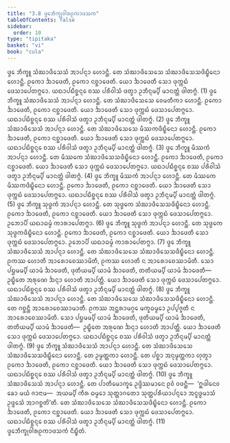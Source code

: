 ```yaml
---
title: "3.8 ᨴ᩠ᩅᩮᨽᩥᨠ᩠ᨡᩩᩅᩤᩁᩑᨠᩣᨴᩈᨠ"
tableOfContents: false
sidebar:
  order: 10
type: "tipitaka"
basket: "vi"
book: "cula"
---
```



<DynamicBreadcrumb />

<Division number="181" book="cula">

<Paragraph number="745" book="cula">
ᨴ᩠ᩅᩮ ᨽᩥᨠ᩠ᨡᩪ ᩈᩴᨥᩣᨴᩥᩈᩮᩈᩴ ᩋᩣᨸᨶ᩠ᨶᩣ ᩉᩮᩣᨶ᩠ᨲᩥ. ᨲᩮ ᩈᩴᨥᩣᨴᩥᩈᩮᩈᩮ ᩈᩴᨥᩣᨴᩥᩈᩮᩈᨴᩥᨭ᩠ᨮᩥᨶᩮᩣ ᩉᩮᩣᨶ᩠ᨲᩥ. ᩑᨠᩮᩣ ᨨᩣᨴᩮᨲᩥ, ᩑᨠᩮᩣ ᨶᨧ᩠ᨨᩣᨴᩮᨲᩥ. ᨿᩮᩣ ᨨᩣᨴᩮᨲᩥ ᩈᩮᩣ ᨴᩩᨠ᩠ᨠᨭᩴ ᨴᩮᩈᩣᨸᩮᨲᨻ᩠ᨻᩮᩣ. ᨿᨳᩣᨸᨭᩥᨧ᩠ᨨᨶ᩠ᨶᩮ ᨧᩔ ᨸᩁᩥᩅᩤᩈᩴ ᨴᨲ᩠ᩅᩣ ᩏᨽᩥᨶ᩠ᨶᨾ᩠ᨸᩥ ᨾᩣᨶᨲ᩠ᨲᩴ ᨴᩤᨲᨻ᩠ᨻᩴ. (1)
</Paragraph>

<Paragraph number="746" book="cula">
ᨴ᩠ᩅᩮ ᨽᩥᨠ᩠ᨡᩪ ᩈᩴᨥᩣᨴᩥᩈᩮᩈᩴ ᩋᩣᨸᨶ᩠ᨶᩣ ᩉᩮᩣᨶ᩠ᨲᩥ. ᨲᩮ ᩈᩴᨥᩣᨴᩥᩈᩮᩈᩮ ᩅᩮᨾᨲᩥᨠᩣ ᩉᩮᩣᨶ᩠ᨲᩥ. ᩑᨠᩮᩣ ᨨᩣᨴᩮᨲᩥ, ᩑᨠᩮᩣ ᨶᨧ᩠ᨨᩣᨴᩮᨲᩥ. ᨿᩮᩣ ᨨᩣᨴᩮᨲᩥ ᩈᩮᩣ ᨴᩩᨠ᩠ᨠᨭᩴ ᨴᩮᩈᩣᨸᩮᨲᨻ᩠ᨻᩮᩣ. ᨿᨳᩣᨸᨭᩥᨧ᩠ᨨᨶ᩠ᨶᩮ ᨧᩔ ᨸᩁᩥᩅᩤᩈᩴ ᨴᨲ᩠ᩅᩣ ᩏᨽᩥᨶ᩠ᨶᨾ᩠ᨸᩥ ᨾᩣᨶᨲ᩠ᨲᩴ ᨴᩤᨲᨻ᩠ᨻᩴ. (2)
</Paragraph>

<Paragraph number="747" book="cula">
ᨴ᩠ᩅᩮ ᨽᩥᨠ᩠ᨡᩪ ᩈᩴᨥᩣᨴᩥᩈᩮᩈᩴ ᩋᩣᨸᨶ᩠ᨶᩣ ᩉᩮᩣᨶ᩠ᨲᩥ. ᨲᩮ ᩈᩴᨥᩣᨴᩥᩈᩮᩈᩮ ᨾᩥᩔᨠᨴᩥᨭ᩠ᨮᩥᨶᩮᩣ ᩉᩮᩣᨶ᩠ᨲᩥ. ᩑᨠᩮᩣ ᨨᩣᨴᩮᨲᩥ, ᩑᨠᩮᩣ ᨶᨧ᩠ᨨᩣᨴᩮᨲᩥ. ᨿᩮᩣ ᨨᩣᨴᩮᨲᩥ ᩈᩮᩣ ᨴᩩᨠ᩠ᨠᨭᩴ ᨴᩮᩈᩣᨸᩮᨲᨻ᩠ᨻᩮᩣ. ᨿᨳᩣᨸᨭᩥᨧ᩠ᨨᨶ᩠ᨶᩮ ᨧᩔ ᨸᩁᩥᩅᩤᩈᩴ ᨴᨲ᩠ᩅᩣ ᩏᨽᩥᨶ᩠ᨶᨾ᩠ᨸᩥ ᨾᩣᨶᨲ᩠ᨲᩴ ᨴᩤᨲᨻ᩠ᨻᩴ. (3)
</Paragraph>

<Paragraph number="748" book="cula">
ᨴ᩠ᩅᩮ ᨽᩥᨠ᩠ᨡᩪ ᨾᩥᩔᨠᩴ ᩋᩣᨸᨶ᩠ᨶᩣ ᩉᩮᩣᨶ᩠ᨲᩥ. ᨲᩮ ᨾᩥᩔᨠᩮ ᩈᩴᨥᩣᨴᩥᩈᩮᩈᨴᩥᨭ᩠ᨮᩥᨶᩮᩣ ᩉᩮᩣᨶ᩠ᨲᩥ. ᩑᨠᩮᩣ ᨨᩣᨴᩮᨲᩥ, ᩑᨠᩮᩣ ᨶᨧ᩠ᨨᩣᨴᩮᨲᩥ. ᨿᩮᩣ ᨨᩣᨴᩮᨲᩥ ᩈᩮᩣ ᨴᩩᨠ᩠ᨠᨭᩴ ᨴᩮᩈᩣᨸᩮᨲᨻ᩠ᨻᩮᩣ. ᨿᨳᩣᨸᨭᩥᨧ᩠ᨨᨶ᩠ᨶᩮ ᨧᩔ ᨸᩁᩥᩅᩤᩈᩴ ᨴᨲ᩠ᩅᩣ ᩏᨽᩥᨶ᩠ᨶᨾ᩠ᨸᩥ ᨾᩣᨶᨲ᩠ᨲᩴ ᨴᩤᨲᨻ᩠ᨻᩴ. (4)
</Paragraph>

<Paragraph number="749" book="cula">
ᨴ᩠ᩅᩮ ᨽᩥᨠ᩠ᨡᩪ ᨾᩥᩔᨠᩴ ᩋᩣᨸᨶ᩠ᨶᩣ ᩉᩮᩣᨶ᩠ᨲᩥ. ᨲᩮ ᨾᩥᩔᨠᩮ ᨾᩥᩔᨠᨴᩥᨭ᩠ᨮᩥᨶᩮᩣ ᩉᩮᩣᨶ᩠ᨲᩥ. ᩑᨠᩮᩣ ᨨᩣᨴᩮᨲᩥ, ᩑᨠᩮᩣ ᨶᨧ᩠ᨨᩣᨴᩮᨲᩥ. ᨿᩮᩣ ᨨᩣᨴᩮᨲᩥ ᩈᩮᩣ ᨴᩩᨠ᩠ᨠᨭᩴ ᨴᩮᩈᩣᨸᩮᨲᨻ᩠ᨻᩮᩣ. ᨿᨳᩣᨸᨭᩥᨧ᩠ᨨᨶ᩠ᨶᩮ ᨧᩔ ᨸᩁᩥᩅᩤᩈᩴ ᨴᨲ᩠ᩅᩣ ᩏᨽᩥᨶ᩠ᨶᨾ᩠ᨸᩥ ᨾᩣᨶᨲ᩠ᨲᩴ ᨴᩤᨲᨻ᩠ᨻᩴ. (5)
</Paragraph>

<Paragraph number="750" book="cula">
ᨴ᩠ᩅᩮ ᨽᩥᨠ᩠ᨡᩪ ᩈᩩᨴ᩠ᨵᨠᩴ ᩋᩣᨸᨶ᩠ᨶᩣ ᩉᩮᩣᨶ᩠ᨲᩥ. ᨲᩮ ᩈᩩᨴ᩠ᨵᨠᩮ ᩈᩴᨥᩣᨴᩥᩈᩮᩈᨴᩥᨭ᩠ᨮᩥᨶᩮᩣ ᩉᩮᩣᨶ᩠ᨲᩥ. ᩑᨠᩮᩣ ᨨᩣᨴᩮᨲᩥ, ᩑᨠᩮᩣ ᨶᨧ᩠ᨨᩣᨴᩮᨲᩥ. ᨿᩮᩣ ᨨᩣᨴᩮᨲᩥ ᩈᩮᩣ ᨴᩩᨠ᩠ᨠᨭᩴ ᨴᩮᩈᩣᨸᩮᨲᨻ᩠ᨻᩮᩣ. ᩏᨽᩮᩣᨸᩥ ᨿᨳᩣᨵᨾ᩠ᨾᩴ ᨠᩣᩁᩣᨸᩮᨲᨻ᩠ᨻᩣ. (6)
</Paragraph>

<Paragraph number="751" book="cula">
ᨴ᩠ᩅᩮ ᨽᩥᨠ᩠ᨡᩪ ᩈᩩᨴ᩠ᨵᨠᩴ ᩋᩣᨸᨶ᩠ᨶᩣ ᩉᩮᩣᨶ᩠ᨲᩥ. ᨲᩮ ᩈᩩᨴ᩠ᨵᨠᩮ ᩈᩩᨴ᩠ᨵᨠᨴᩥᨭ᩠ᨮᩥᨶᩮᩣ ᩉᩮᩣᨶ᩠ᨲᩥ. ᩑᨠᩮᩣ ᨨᩣᨴᩮᨲᩥ, ᩑᨠᩮᩣ ᨶᨧ᩠ᨨᩣᨴᩮᨲᩥ. ᨿᩮᩣ ᨨᩣᨴᩮᨲᩥ ᩈᩮᩣ ᨴᩩᨠ᩠ᨠᨭᩴ ᨴᩮᩈᩣᨸᩮᨲᨻ᩠ᨻᩮᩣ. ᩏᨽᩮᩣᨸᩥ ᨿᨳᩣᨵᨾ᩠ᨾᩴ ᨠᩣᩁᩣᨸᩮᨲᨻ᩠ᨻᩣ. (7)
</Paragraph>

<Paragraph number="752" book="cula">
ᨴ᩠ᩅᩮ ᨽᩥᨠ᩠ᨡᩪ ᩈᩴᨥᩣᨴᩥᩈᩮᩈᩴ ᩋᩣᨸᨶ᩠ᨶᩣ ᩉᩮᩣᨶ᩠ᨲᩥ. ᨲᩮ ᩈᩴᨥᩣᨴᩥᩈᩮᩈᩮ ᩈᩴᨥᩣᨴᩥᩈᩮᩈᨴᩥᨭ᩠ᨮᩥᨶᩮᩣ ᩉᩮᩣᨶ᩠ᨲᩥ. ᩑᨠᩔ ᩉᩮᩣᨲᩥ ᩋᩣᩁᩮᩣᨧᩮᩔᩣᨾᩦᨲᩥ, ᩑᨠᩔ ᩉᩮᩣᨲᩥ ᨶ ᩋᩣᩁᩮᩣᨧᩮᩔᩣᨾᩦᨲᩥ. ᩈᩮᩣ ᨸᨮᨾᨾ᩠ᨸᩥ ᨿᩣᨾᩴ ᨨᩣᨴᩮᨲᩥ, ᨴᩩᨲᩥᨿᨾ᩠ᨸᩥ ᨿᩣᨾᩴ ᨨᩣᨴᩮᨲᩥ, ᨲᨲᩥᨿᨾ᩠ᨸᩥ ᨿᩣᨾᩴ ᨨᩣᨴᩮᨲᩥ—  ᩏᨭ᩠ᨮᩥᨲᩮ ᩋᩁᩩᨱᩮ ᨨᨶ᩠ᨶᩣ ᩉᩮᩣᨲᩥ ᩋᩣᨸᨲ᩠ᨲᩥ. ᨿᩮᩣ ᨨᩣᨴᩮᨲᩥ ᩈᩮᩣ ᨴᩩᨠ᩠ᨠᨭᩴ ᨴᩮᩈᩣᨸᩮᨲᨻ᩠ᨻᩮᩣ. ᨿᨳᩣᨸᨭᩥᨧ᩠ᨨᨶ᩠ᨶᩮ ᨧᩔ ᨸᩁᩥᩅᩤᩈᩴ ᨴᨲ᩠ᩅᩣ ᩏᨽᩥᨶ᩠ᨶᨾ᩠ᨸᩥ ᨾᩣᨶᨲ᩠ᨲᩴ ᨴᩤᨲᨻ᩠ᨻᩴ. (8)
</Paragraph>

<Paragraph number="753" book="cula">
ᨴ᩠ᩅᩮ ᨽᩥᨠ᩠ᨡᩪ ᩈᩴᨥᩣᨴᩥᩈᩮᩈᩴ ᩋᩣᨸᨶ᩠ᨶᩣ ᩉᩮᩣᨶ᩠ᨲᩥ. ᨲᩮ ᩈᩴᨥᩣᨴᩥᩈᩮᩈᩮ ᩈᩴᨥᩣᨴᩥᩈᩮᩈᨴᩥᨭ᩠ᨮᩥᨶᩮᩣ ᩉᩮᩣᨶ᩠ᨲᩥ. ᨲᩮ ᨣᨧ᩠ᨨᨶ᩠ᨲᩥ ᩋᩣᩁᩮᩣᨧᩮᩔᩣᨾᩣᨲᩥ. ᩑᨠᩔ ᩋᨶ᩠ᨲᩁᩣᨾᨣ᩠ᨣᩮ ᨾᨠ᩠ᨡᨵᨾ᩠ᨾᩮᩣ ᩏᨸ᩠ᨸᨩ᩠ᨩᨲᩥ ᨶ ᩋᩣᩁᩮᩣᨧᩮᩔᩣᨾᩦᨲᩥ. ᩈᩮᩣ ᨸᨮᨾᨾ᩠ᨸᩥ ᨿᩣᨾᩴ ᨨᩣᨴᩮᨲᩥ, ᨴᩩᨲᩥᨿᨾ᩠ᨸᩥ ᨿᩣᨾᩴ ᨨᩣᨴᩮᨲᩥ, ᨲᨲᩥᨿᨾ᩠ᨸᩥ ᨿᩣᨾᩴ ᨨᩣᨴᩮᨲᩥ—  ᩏᨭ᩠ᨮᩥᨲᩮ ᩋᩁᩩᨱᩮ ᨨᨶ᩠ᨶᩣ ᩉᩮᩣᨲᩥ ᩋᩣᨸᨲ᩠ᨲᩥ. ᨿᩮᩣ ᨨᩣᨴᩮᨲᩥ ᩈᩮᩣ ᨴᩩᨠ᩠ᨠᨭᩴ ᨴᩮᩈᩣᨸᩮᨲᨻ᩠ᨻᩮᩣ. ᨿᨳᩣᨸᨭᩥᨧ᩠ᨨᨶ᩠ᨶᩮ ᨧᩔ ᨸᩁᩥᩅᩤᩈᩴ ᨴᨲ᩠ᩅᩣ ᩏᨽᩥᨶ᩠ᨶᨾ᩠ᨸᩥ ᨾᩣᨶᨲ᩠ᨲᩴ ᨴᩤᨲᨻ᩠ᨻᩴ. (9)
</Paragraph>

<Paragraph number="754" book="cula">
ᨴ᩠ᩅᩮ ᨽᩥᨠ᩠ᨡᩪ ᩈᩴᨥᩣᨴᩥᩈᩮᩈᩴ ᩋᩣᨸᨶ᩠ᨶᩣ ᩉᩮᩣᨶ᩠ᨲᩥ. ᨲᩮ ᩈᩴᨥᩣᨴᩥᩈᩮᩈᩮ ᩈᩴᨥᩣᨴᩥᩈᩮᩈᨴᩥᨭ᩠ᨮᩥᨶᩮᩣ ᩉᩮᩣᨶ᩠ᨲᩥ. ᨲᩮ ᩏᨾ᩠ᨾᨲ᩠ᨲᨠᩣ ᩉᩮᩣᨶ᩠ᨲᩥ. ᨲᩮ ᨸᨧ᩠ᨨᩣ ᩋᨶᩩᨾ᩠ᨾᨲ᩠ᨲᨠᩣ ᩉᩩᨲ᩠ᩅᩣ ᩑᨠᩮᩣ ᨨᩣᨴᩮᨲᩥ, ᩑᨠᩮᩣ ᨶᨧ᩠ᨨᩣᨴᩮᨲᩥ. ᨿᩮᩣ ᨨᩣᨴᩮᨲᩥ ᩈᩮᩣ ᨴᩩᨠ᩠ᨠᨭᩴ ᨴᩮᩈᩣᨸᩮᨲᨻ᩠ᨻᩮᩣ. ᨿᨳᩣᨸᨭᩥᨧ᩠ᨨᨶ᩠ᨶᩮ ᨧᩔ ᨸᩁᩥᩅᩤᩈᩴ ᨴᨲ᩠ᩅᩣ ᩏᨽᩥᨶ᩠ᨶᨾ᩠ᨸᩥ ᨾᩣᨶᨲ᩠ᨲᩴ ᨴᩤᨲᨻ᩠ᨻᩴ. (10)
</Paragraph>

<Paragraph number="755" book="cula">
ᨴ᩠ᩅᩮ ᨽᩥᨠ᩠ᨡᩪ ᩈᩴᨥᩣᨴᩥᩈᩮᩈᩴ ᩋᩣᨸᨶ᩠ᨶᩣ ᩉᩮᩣᨶ᩠ᨲᩥ. ᨲᩮ ᨸᩣᨲᩥᨾᩮᩣᨠ᩠ᨡᩮ ᩏᨴ᩠ᨴᩥᩔᨾᩣᨶᩮ ᩑᩅᩴ ᩅᨴᨶ᩠ᨲᩥ—  ‘ᩍᨴᩤᨶᩮᩅ ᨡᩮᩣ ᨾᨿᩴ ᨩᩣᨶᩣᨾ—  ᩋᨿᨾ᩠ᨸᩥ ᨠᩥᩁ ᨵᨾ᩠ᨾᩮᩣ ᩈᩩᨲ᩠ᨲᩣᨣᨲᩮᩣ ᩈᩩᨲ᩠ᨲᨸᩁᩥᨿᩣᨸᨶ᩠ᨶᩮᩣ ᩋᨶ᩠ᩅᨴ᩠ᨵᨾᩣᩈᩴ ᩏᨴ᩠ᨴᩮᩈᩴ ᩋᩣᨣᨧ᩠ᨨᨲᩦ’ᨲᩥ. ᨲᩮ ᩈᩴᨥᩣᨴᩥᩈᩮᩈᩮ ᩈᩴᨥᩣᨴᩥᩈᩮᩈᨴᩥᨭ᩠ᨮᩥᨶᩮᩣ ᩉᩮᩣᨶ᩠ᨲᩥ. ᩑᨠᩮᩣ ᨨᩣᨴᩮᨲᩥ, ᩑᨠᩮᩣ ᨶᨧ᩠ᨨᩣᨴᩮᨲᩥ. ᨿᩮᩣ ᨨᩣᨴᩮᨲᩥ ᩈᩮᩣ ᨴᩩᨠ᩠ᨠᨭᩴ ᨴᩮᩈᩣᨸᩮᨲᨻ᩠ᨻᩮᩣ. ᨿᨳᩣᨸᨭᩥᨧ᩠ᨨᨶ᩠ᨶᩮ ᨧᩔ ᨸᩁᩥᩅᩤᩈᩴ ᨴᨲ᩠ᩅᩣ ᩏᨽᩥᨶ᩠ᨶᨾ᩠ᨸᩥ ᨾᩣᨶᨲ᩠ᨲᩴ ᨴᩤᨲᨻ᩠ᨻᩴ. (11)

</Paragraph>
</Division>

<Paragraph number="756" type="center" book="cula">
ᨴ᩠ᩅᩮᨽᩥᨠ᩠ᨡᩩᩅᩤᩁᩑᨠᩣᨴᩈᨠᩴ ᨶᩥᨭ᩠ᨮᩥᨲᩴ.
</Paragraph>